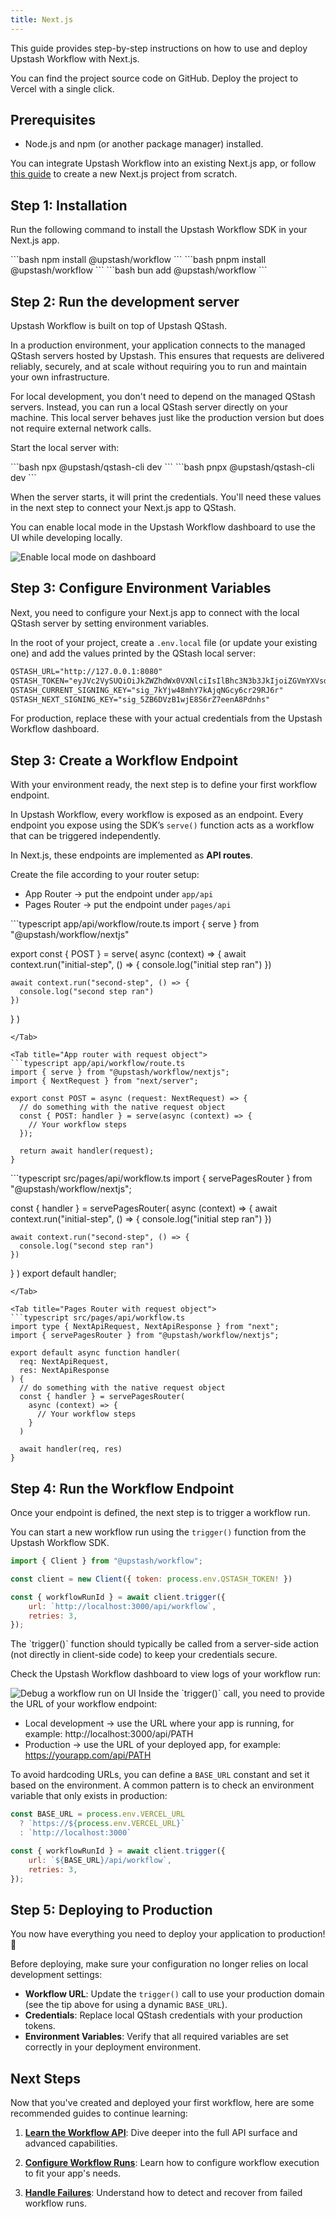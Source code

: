 ```yaml
---
title: Next.js
---
```


This guide provides step-by-step instructions on how to use and deploy Upstash Workflow with Next.js.

<Columns cols={2}>
<Card title="GitHub Repository" icon="github" href="https://github.com/upstash/workflow-js/tree/main/examples/nextjs" horizontal>
  You can find the project source code on GitHub.
</Card>
<Card title="Deploy With Vercel" icon="triangle" iconType="sharp-solid" href="https://vercel.com/new/clone?repository-url=https%3A%2F%2Fgithub.com%2Fupstash%2Fworkflow-js%2Ftree%2Fmain%2Fworkflow%2Fnextjs&env=QSTASH_TOKEN&envDescription=You%20can%20access%20this%20variable%20from%20Upstash%20Console%2C%20under%20QStash%20page.%20&project-name=workflow-nextjs&repository-name=workflow-nextjs&demo-title=Upstash%20Workflow%20Example&demo-description=A%20Next.js%20application%20utilizing%20Upstash%20Workflow" horizontal>
  Deploy the project to Vercel with a single click.
</Card>
</Columns>

## Prerequisites

- Node.js and npm (or another package manager) installed.

You can integrate Upstash Workflow into an existing Next.js app, or follow [this guide](https://nextjs.org/docs/app/getting-started/installation) to create a new Next.js project from scratch.

## Step 1: Installation

Run the following command to install the Upstash Workflow SDK in your Next.js app.

<Tabs>
  <Tab title="npm">
  ```bash
  npm install @upstash/workflow
  ```
  </Tab>
  <Tab title="pnpm">
  ```bash
  pnpm install @upstash/workflow
  ```
  </Tab>
  <Tab title="bun">
  ```bash
  bun add @upstash/workflow
  ```
  </Tab>
</Tabs>


## Step 2: Run the development server

Upstash Workflow is built on top of Upstash QStash.

In a production environment, your application connects to the managed QStash servers hosted by Upstash.
This ensures that requests are delivered reliably, securely, and at scale without requiring you to run and maintain your own infrastructure.

For local development, you don't need to depend on the managed QStash servers. Instead, you can run a local QStash server directly on your machine.
This local server behaves just like the production version but does not require external network calls.

Start the local server with:

<Tabs>
  <Tab title="npm">
  ```bash
  npx @upstash/qstash-cli dev
  ```
  </Tab>
  <Tab title="pnpm">
  ```bash
  pnpx @upstash/qstash-cli dev
  ```
  </Tab>
</Tabs>

When the server starts, it will print the credentials.
You'll need these values in the next step to connect your Next.js app to QStash.

You can enable local mode in the Upstash Workflow dashboard to use the UI while developing locally.

<Frame>
  <img src="/img/qstash-workflow/local-dev.png" alt="Enable local mode on dashboard" />
</Frame>

## Step 3: Configure Environment Variables

Next, you need to configure your Next.js app to connect with the local QStash server by setting environment variables.

In the root of your project, create a `.env.local` file (or update your existing one) and add the values printed by the QStash local server:

```txt
QSTASH_URL="http://127.0.0.1:8080"
QSTASH_TOKEN="eyJVc2VySUQiOiJkZWZhdWx0VXNlciIsIlBhc3N3b3JkIjoiZGVmYXVsdFBhc3N3b3JkIn0="
QSTASH_CURRENT_SIGNING_KEY="sig_7kYjw48mhY7kAjqNGcy6cr29RJ6r"
QSTASH_NEXT_SIGNING_KEY="sig_5ZB6DVzB1wjE8S6rZ7eenA8Pdnhs"
```

<Tip>
  For production, replace these with your actual credentials from the Upstash Workflow dashboard.
</Tip>


## Step 3: Create a Workflow Endpoint

With your environment ready, the next step is to define your first workflow endpoint.

In Upstash Workflow, every workflow is exposed as an endpoint. 
Every endpoint you expose using the SDK’s `serve()` function acts as a workflow that can be triggered independently.

In Next.js, these endpoints are implemented as **API routes**.

Create the file according to your router setup:

- App Router → put the endpoint under `app/api`
- Pages Router → put the endpoint under `pages/api`

<Tabs>
<Tab title="App router">
```typescript app/api/workflow/route.ts
import { serve } from "@upstash/workflow/nextjs"

export const { POST } = serve(
  async (context) => {
    await context.run("initial-step", () => {
      console.log("initial step ran")
    })

    await context.run("second-step", () => {
      console.log("second step ran")
    })
  }
)
```
</Tab>

<Tab title="App router with request object">
```typescript app/api/workflow/route.ts
import { serve } from "@upstash/workflow/nextjs";
import { NextRequest } from "next/server";

export const POST = async (request: NextRequest) => {
  // do something with the native request object
  const { POST: handler } = serve(async (context) => {
    // Your workflow steps
  });

  return await handler(request);
}
```
</Tab>
<Tab title="Pages Router">
```typescript src/pages/api/workflow.ts
import { servePagesRouter } from "@upstash/workflow/nextjs";

const { handler } = servePagesRouter<string>(
  async (context) => {
    await context.run("initial-step", () => {
      console.log("initial step ran")
    })

    await context.run("second-step", () => {
      console.log("second step ran")
    })
  }
)
export default handler;
```
</Tab>

<Tab title="Pages Router with request object">
```typescript src/pages/api/workflow.ts
import type { NextApiRequest, NextApiResponse } from "next";
import { servePagesRouter } from "@upstash/workflow/nextjs";

export default async function handler(
  req: NextApiRequest,
  res: NextApiResponse
) {
  // do something with the native request object
  const { handler } = servePagesRouter(
    async (context) => {
      // Your workflow steps
    }
  )

  await handler(req, res)
}
```
</Tab>
</Tabs>

## Step 4: Run the Workflow Endpoint

Once your endpoint is defined, the next step is to trigger a workflow run.

You can start a new workflow run using the `trigger()` function from the Upstash Workflow SDK. 

```javascript
import { Client } from "@upstash/workflow";

const client = new Client({ token: process.env.QSTASH_TOKEN! })

const { workflowRunId } = await client.trigger({
    url: `http://localhost:3000/api/workflow`,
    retries: 3,
});
```

<Info>
  The `trigger()` function should typically be called from a server-side action (not directly in client-side code) to keep your credentials secure.
</Info>

Check the Upstash Workflow dashboard to view logs of your workflow run:

<Frame>
  <img src="/img/qstash-workflow/run-view.png" alt="Debug a workflow run on UI" />
</Frame>

<Tip>
Inside the `trigger()` call, you need to provide the URL of your workflow endpoint:

- Local development → use the URL where your app is running, for example: http://localhost:3000/api/PATH
- Production → use the URL of your deployed app, for example: https://yourapp.com/api/PATH

To avoid hardcoding URLs, you can define a `BASE_URL` constant and set it based on the environment.
A common pattern is to check an environment variable that only exists in production:

```javascript
const BASE_URL = process.env.VERCEL_URL
  ? `https://${process.env.VERCEL_URL}`
  : `http://localhost:3000`

const { workflowRunId } = await client.trigger({
    url: `${BASE_URL}/api/workflow`,
    retries: 3,
});
```
</Tip>

## Step 5: Deploying to Production

You now have everything you need to deploy your application to production! 🎉

Before deploying, make sure your configuration no longer relies on local development settings:

- **Workflow URL**: Update the `trigger()` call to use your production domain (see the tip above for using a dynamic `BASE_URL`).
- **Credentials**: Replace local QStash credentials with your production tokens.
- **Environment Variables**: Verify that all required variables are set correctly in your deployment environment.

## Next Steps

Now that you've created and deployed your first workflow, here are some recommended guides to continue learning:

1. **[Learn the Workflow API](/workflow/basics/context)**: Dive deeper into the full API surface and advanced capabilities.

2. **[Configure Workflow Runs](/workflow/basics/client)**: Learn how to configure workflow execution to fit your app's needs.

3. **[Handle Failures](/workflow/howto/failures)**: Understand how to detect and recover from failed workflow runs.